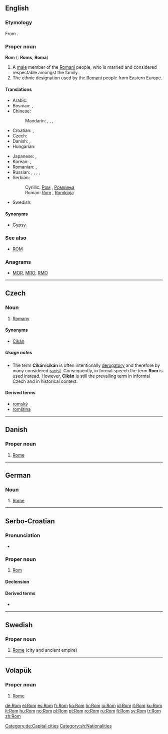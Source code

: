 {{also|rom|ROM|Rom.|rơm|Róm|room}}
==English==
{{rfc|lang=en|confusing}}
===Etymology===
From {{etyl|rom}} {{term|Rom|lang=rom}}.

===Proper noun===
'''Rom''' {{m|s}} ({{p}}: '''Roms''', '''Roma''')

# A [[male]] member of the [[Romani]] people, who is married and considered respectable amongst the family.
# The ethnic designation used by the [[Romani]] people from Eastern Europe.

====Translations====
{{trans-top|a member of the Romani people}}
* Arabic: {{t-|ar|غجر|m|tr=ghájar}}
* Bosnian: {{t-|bs|Rom|m}}, {{t-|bs|Romkinja|f}}
* Chinese:
*: Mandarin: {{t|cmn|吉普賽人|sc=Hani}}, {{t|cmn|吉普赛人|tr=Jípǔsài-rén|sc=Hani}}, {{t|cmn|羅姆人|sc=Hani}}, {{t|cmn|罗姆人|tr=Luómǔ-rén|sc=Hani}}
* Croatian: {{t+|hr|Rom|m}}, {{t-|hr|Romkinja|f}}
* Czech: {{t-|cs|Rom|m}}
* Danish: {{t-|da|roma|c}}, {{t-|da|romani|c}}
* Hungarian: {{t+|hu|roma}}
{{trans-mid}}
* Japanese: {{t|ja|ジプシー|tr=Jipushī}}, {{t|ja|ロマ|tr=Roma}}
* Korean: {{t|ko|집시|tr=Jipsi|sc=Hang}}, {{t|ko|롬|tr=Rom|sc=Hang}}
* Romanian: {{t-|ro|rom|m}}, {{t-|ro|ţigan|m}}
* Russian: {{t+|ru|цыган|m|tr=cygán}}, {{t+|ru|цыганка|f|tr=cygánka}}, {{t|ru|рома|m|f|tr=róma}} {{indeclinable}}, {{t|ru|ромал|m|tr=romál}}, {{t|ru|ромалка|f|tr=romálka}}
* Serbian:
*: Cyrillic: [[Ром#Serbian|Ром]] {{m}}, [[Ромкиња#Serbian|Ромкиња]] {{f}}
*: Roman: [[Rom#Serbian|Rom]] {{m}}, [[Romkinja#Serbian|Romkinja]] {{f}}
* Swedish: {{t+|sv|Rom}}
{{trans-bottom}}

====Synonyms====
* [[Gypsy]]

===See also===
* [[ROM]]

===Anagrams===
* [[MOR#English|MOR]], [[MRO#English|MRO]], [[RMO#English|RMO]]

----

==Czech==

===Noun===
{{cs-noun|g=m}}

# {{sense|person}} [[Romany]]

====Synonyms====
* [[Cikán]]

=====Usage notes=====
* The term '''Cikán'''/'''cikán''' is often intentionally [[derogatory]] and therefore by many considered [[racist]]. Consequently, in formal speech the term '''Rom''' is used instead. However, '''Cikán''' is still the prevailing term in informal Czech and in historical context.

====Derived terms====
* [[romský]]
* [[romština]]

----

==Danish==

===Proper noun===
{{infl|da|proper noun}}

# [[Rome]]

----

==German==

===Noun===
{{de-proper noun|g=n}}

# [[Rome]]

[[Category:de:Capital cities]]

----

==Serbo-Croatian==

===Pronunciation===
* {{IPA|/rôːm/|lang=sh}}

===Proper noun===
{{sh-proper noun|g=m|head=Rȏm|r|Ром|Ро̑м}}

# [[#English|Rom]]

====Declension====
{{sh-decl-noun
|Rom|Romi
|Roma|Roma
|Romu|Romima
|Roma|Rome
|Rome|Romi
|Romu|Romima
|Romom|Romima
}}

====Derived terms====
* {{l|sh|Romkinja|Rȍmkinja}}

[[Category:sh:Nationalities]]

----

==Swedish==

===Proper noun===
{{infl|sv|proper noun|g=n}}

# [[Rome]] (city and ancient empire)

----

==Volapük==

===Proper noun===
{{infl|vo|proper noun}}

# [[Rome]]

[[de:Rom]]
[[el:Rom]]
[[es:Rom]]
[[fr:Rom]]
[[ko:Rom]]
[[hr:Rom]]
[[io:Rom]]
[[id:Rom]]
[[it:Rom]]
[[ku:Rom]]
[[lt:Rom]]
[[hu:Rom]]
[[no:Rom]]
[[pl:Rom]]
[[pt:Rom]]
[[ro:Rom]]
[[ru:Rom]]
[[fi:Rom]]
[[sv:Rom]]
[[tr:Rom]]
[[zh:Rom]]